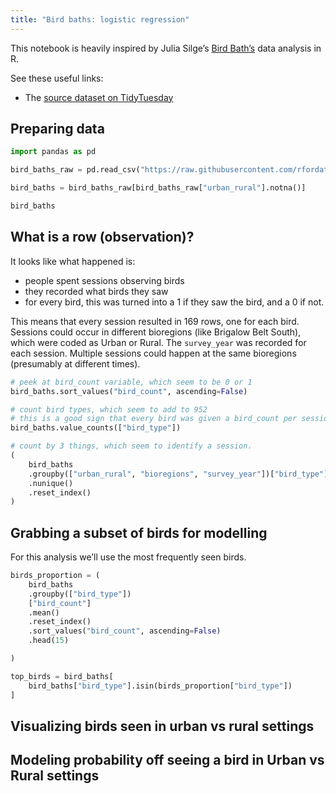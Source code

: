 ```yaml
---
title: "Bird baths: logistic regression"
---
```


This notebook is heavily inspired by Julia Silge's [Bird Bath's](https://juliasilge.com/blog/bird-baths/) data analysis in R.

See these useful links:

* The [source dataset on TidyTuesday](https://github.com/rfordatascience/tidytuesday/tree/master/data/2021/2021-08-31)

## Preparing data

```python
import pandas as pd

bird_baths_raw = pd.read_csv("https://raw.githubusercontent.com/rfordatascience/tidytuesday/master/data/2021/2021-08-31/bird_baths.csv")

bird_baths = bird_baths_raw[bird_baths_raw["urban_rural"].notna()]

bird_baths
```

## What is a row (observation)?

It looks like what happened is:

* people spent sessions observing birds
* they recorded what birds they saw
* for every bird, this was turned into a 1 if they saw the bird, and a 0 if not.

This means that every session resulted in 169 rows, one for each bird.
Sessions could occur in different bioregions (like Brigalow Belt South), which were coded as Urban or Rural. The `survey_year` was recorded for each session. Multiple sessions could happen at the same bioregions (presumably at different times).

```python
# peek at bird_count variable, which seem to be 0 or 1
bird_baths.sort_values("bird_count", ascending=False)
```

```python
# count bird types, which seem to add to 952
# this is a good sign that every bird was given a bird_count per session.
bird_baths.value_counts(["bird_type"])
```


```python
# count by 3 things, which seem to identify a session.
(
    bird_baths
    .groupby(["urban_rural", "bioregions", "survey_year"])["bird_type"]
    .nunique()
    .reset_index()
)
```

## Grabbing a subset of birds for modelling

For this analysis we'll use the most frequently seen birds.

```python
birds_proportion = (
    bird_baths
    .groupby(["bird_type"])
    ["bird_count"]
    .mean()
    .reset_index()
    .sort_values("bird_count", ascending=False)
    .head(15)

)

top_birds = bird_baths[
    bird_baths["bird_type"].isin(birds_proportion["bird_type"])
]
```

## Visualizing birds seen in urban vs rural settings

## Modeling probability off seeing a bird in Urban vs Rural settings

